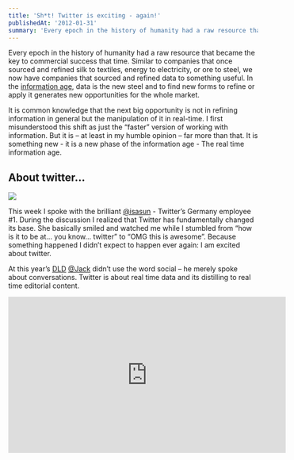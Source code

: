 ```yaml
---
title: 'Sh*t! Twitter is exciting - again!'
publishedAt: '2012-01-31'
summary: 'Every epoch in the history of humanity had a raw resource that became the key to commercial success that time. Similar to companie...'
---
```


Every epoch in the history of humanity had a raw resource that became the key to commercial success that time. Similar to companies that once sourced and refined silk to textiles, energy to electricity, or ore to steel, we now have companies that sourced and refined data to something useful. In the [information age](https://href.li/?https://en.wikipedia.org/wiki/Information_Age), data is the new steel and to find new forms to refine or apply it generates new opportunities for the whole market.

It is common knowledge that the next big opportunity is not in refining information in general but the manipulation of it in real-time. I first misunderstood this shift as just the “faster” version of working with information. But it is – at least in my humble opinion – far more than that. It is something new - it is a new phase of the information age - The real time information age.

## About twitter…

![](http://media.tumblr.com/tumblr_lynpgy6NhE1r5v9i8.png)

This week I spoke with the brilliant [@isasun](https://href.li/?http://www.twitter.com/isasun) - Twitter’s Germany employee #1\. During the discussion I realized that Twitter has fundamentally changed its base. She basically smiled and watched me while I stumbled from “how is it to be at… you know… twitter” to “OMG this is awesome”. Because something happened I didn’t expect to happen ever again: I am excited about twitter.

At this year’s [DLD](https://href.li/?http://www.dld-conference.com/) [@Jack](https://href.li/?http://www.twitter.com/jack) didn’t use the word social – he merely spoke about conversations. Twitter is about real time data and its distilling to real time editorial content.

<iframe
  width="560"
  height="315"
  src="https://www.youtube-nocookie.com/embed/Yj6rLZhE92I"
  title="YouTube video player"
  frameBorder="0"
  allow="accelerometer; autoplay; clipboard-write; encrypted-media; gyroscope; picture-in-picture"
  allowFullScreen
/>

This is the reason why they want to control the presentation to [end consumers](https://href.li/?https://groups.google.com/group/twitter-development-talk/browse_thread/thread/c82cd59c7a87216a/b63072f6aff82db0) and this is the reason why they de-emphasise on the social aspect of it.

Robin Waters made a [great interview](https://href.li/?http://techcrunch.com/2012/01/22/dld-2012-jack-dorsey-twitter-has-a-business-model-that-works/) with @Jack. But he missed what Jack tried to make him excited about. It’s not the “working business model” of ads, it’s not that he works double shift and Twitter and [Square](https://t.umblr.com/redirect?z=https%3A%2F%2Fsquareup.com%2F&t=MmVkNzFmZTIwNjRkMDZiZjQzNDQ1NDc3ZTI2MmNhYzdiZDNhY2RiNyxpV3FFVkZlMA%3D%3D&b=t%3A8RARsnult7flEuRLgYoA1g&p=https%3A%2F%2Fklinger.io%2Fpost%2F16812835593%2Fsht-twitter-is-exciting-again&m=1&ts=1632065604). Hell seriously nobody cares for ads and he wouldn’t go back if he wouldn’t see something big.

> Our goal is delivering relevant content to people, instantly. This sounds simple but is in fact extremely complicated to pull off in real-time. We want to bring you closer to what’s happening in the world, and we have a lot of work to do…

[Source](https://href.li/?http://techcrunch.com/2012/01/22/dld-2012-jack-dorsey-twitter-has-a-business-model-that-works/)

## From real-time delivery to real-time editorialization…

With the relaunch twitter moved from the focus on [real time distribution and interaction](https://href.li/?http://techcrunch.com/2009/11/27/twitter-realtime-news-cronkite/) to real time “content editorializing” the activity of processing data into understandable context. This purified real time data will be a highly valuable asset in the next 5 years. In this space twitter is in the best position to be.

**In the real time information age twitter might be bigger than google!**

Their content source – their ore/their tweets - is highly socially curated, highly contextualized, summarized and location-aware content – it’s perfectly prepared.

![Discover](https://64.media.tumblr.com/tumblr_lynouivnZk1r5v9i8.png)

Their final product – the “Discover” area - is the perfect playground to find out how far you can automatically (via social curation) prepare content for editorial consume. Their communication tools are still the _only_ transparent global channel in social media, connecting the people around a topic and therefore contextualising and verifying topics.

The new section “Discover” moves twitter from being the place where news are discussed and distributed to the place where news are consumed and it pushes twitter to be the first real time press agency worldwide. Within the next 5 years they will supply all media houses. In the real time information age twitter might have the purest steel, the finest silk cloth, they have the purest real time content.

_Shit… Twitter is exciting… again._

## Commercial Break - Teleportd.com

As a sidenote: Maybe i am so excited about real time news because i have seen first hand how interesting these can be. A fellow [seedcamp](https://href.li/?http://www.seedcamp.com) company called [teleportd](https://href.li/?http://www.teleportd.com) works hard to become something like reuters for real time images. They categorizes photos based on social and location in realtime and watch for stuff happening outside of the signal to noise baseline. And trust me: If something is happening right now in front of your eyes and you only see the relevant signals not the blurry noise - it is interesting! - trust me.

## The next (possible) steps:

Twitter already started to **launch “hotspot“ pages** for every current topic which summarizes the topic, includes all forms of media and provides an introduction into this news based on relevance.

Twitter will introduce **twitter alerts** that inform media houses automatically if events are happening right now. They will provide them with the information in a structured and qualified form. They will use social annotation and social proof to provide verifications of sources to the media houses.

Twitter will provide media houses with easy to use **tools to moderate the realtime content**. By that they minimize the time media houses need until they can monetize the news. Media houses will get tools that (By social and semantic context) will pre-moderate real time content to safe and verified information bytes they can show their users.

### The Old Press Agencies and the Future Media Houses

Classical press agencies will focus on what they focused on anyway lately – being copywriters for publishers that can’t cover all topics with their own resources. Only the few press agencies that can better beat twitters speed with quality will survive in the sourcing game. Media houses will do what they always focused on. Gather, qualify and contextualize sources of information and bring them into bigger pictures. But twitter will become their number one source for content.

**It’s 2012 – We have moved from the information age into the real time information age. And in the real time information age Twitter might be bigger than Google. Twitter is no longer the forever-second in social media. The game is changing. Right now.**

Thanks to [@lifftl](https://href.li/?http://www.twitter.com/lfittl) for reviewing this article and helping me to get my brain-dump-overload into order.  
Please let me know know what you are thinking by contacting [me via twitter](https://href.li/?http://www.twitter.com/andreasklinger) or commenting in the [hackernews discussions](https://href.li/?http://news.ycombinator.org/item?id=3532576).

Until then go play. The Internet is awesome. – Andreas

Ps: I bet a full case of beer that Twitter acquires Teleportd this year, unless google beats them to it. These guys fit perfectly in Twitter’s current strategy. I am pretty sure they will teleport into the blue bird’s nest quite soon.
